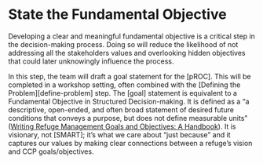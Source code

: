 # State the Fundamental Objective {-#state-objective}

Developing a clear and meaningful fundamental objective is a critical step in the decision-making process. Doing so will reduce the likelihood of not addressing all the stakeholders values and overlooking hidden objectives that could later unknowingly influence the process. 

In this step, the team will draft a goal statement for the [pROC]. This will be completed in a workshop setting, often combined with the [Defining the Problem][define-problem] step. The [goal] statement is equivalent to a Fundamental Objective in Structured Decision-making. It is defined as a “a descriptive, open-ended, and often broad statement of desired future conditions that conveys a purpose, but does not define measurable units” ([Writing Refuge Management Goals and Objectives: A Handbook](https://www.fws.gov/refuges/policiesandbudget/pdfs/writingrefugegoals_022504.pdf)). It is visionary, not [SMART];  it’s what we care about “just because” and it captures our values by making clear connections between a refuge’s vision and CCP goals/objectives. 